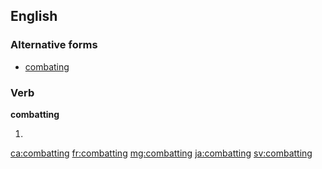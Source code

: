 ==English==

===Alternative forms===
* [[combating]]

===Verb===
'''combatting'''

# {{past of|combat}} {{alternative spelling of|combating}}

[[ca:combatting]]
[[fr:combatting]]
[[mg:combatting]]
[[ja:combatting]]
[[sv:combatting]]